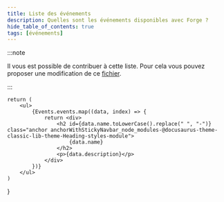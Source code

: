 ```yaml
---
title: Liste des événements
description: Quelles sont les événements disponibles avec Forge ?
hide_table_of_contents: true
tags: [événements]
---
```



:::note

Il vous est possible de contribuer à cette liste. Pour cela vous pouvez proposer une modification de ce [fichier](https://www.youtube.com/watch?v=dQw4w9WgXcQ).

:::

    return (
        <ul>
            {Events.events.map((data, index) => {
                return <div>
                    <h2 id={data.name.toLowerCase().replace(" ", "-")} class="anchor anchorWithStickyNavbar_node_modules-@docusaurus-theme-classic-lib-theme-Heading-styles-module">
                        {data.name}
                    </h2>
                    <p>{data.description}</p>
                </div>
            })}
        </ul>
    )
}